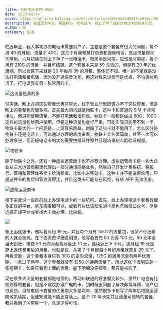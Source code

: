```yaml
---
title: 办理电话卡的小知识
date: 2023-06-14
cover: https://article.biliimg.com/bfs/article/d8857ea82d9247ce913ecf6034ae0d412cde5700.png
description: 最近因为毕业，需要新办一张电话卡，就去了解了目前办电话卡的相关知识。
author: 胤
category: 生活
---
```


临近毕业，我入学初办的电话卡需要销户了，主要是这个套餐有很大的问题，每个月 49 的月租，流量才 40G。这几个月我和慧打语音和视频电话，这点流量根本不够用。六月初我在网上下单了一张电话卡，归属地是河南，应该是河南星，每个月有 210G 的流量，并且可结转。这个套餐本来是 59 元档的，但是有 20 年的优惠期，所以合算下来就是 20 年每月 39 的月租，整体还不错。唯一的不足就是没法打电话和接电话，因为没开通语音功能，但这对我来说反而是优点，不怕骚扰电话了，打电话我有另一张常用的卡。

![这流量是真的多](https://article.biliimg.com/bfs/article/b5646396b79d991c68b39ed15704aed795395713.jpg)

说实话，网上办的这些套餐优惠非常大，线下营业厅里应该办不了这些套餐，但是网上的套餐也有很多坑。首先最大的坑就是物联卡，这种卡和普通的 SIM 卡非常相似，但只能使用流量，不能打电话和发短信。物联卡一般都是做成 60G、100G 这样的流量包给用户使用，但是这种流量包虚标严重，可能实际只能用不到一半。物联卡最大的一个问题是，上游容易跑路，跑路了这张卡就不能用了。怎么区分是物联卡还是电话卡，可以通过办理的难度来看，物联卡实名很简单，甚至一次可以办理多张，但正规电话卡的实名需要拍摄证件照并且现场录制人脸验证视频。

![物联卡](https://article.biliimg.com/bfs/article/eac292457606f28546eca9b3a92655354b8d6ce1.jpg)

除了物联卡之外，还有一种虚拟运营商卡也不推荐办理。虚拟运营商卡是一些大企业从三大运营商那里代理出一部分通讯网络业务，然后自己开发计费系统、客服号、营销和管理体系卖卡给消费者，比如小米移动卡。这种卡并不是说很难用，只是这种卡的售后和官方没得比，并且这类卡可能存在风控，有些 APP 无法注册。

![虚拟运营商卡](https://article.biliimg.com/bfs/article/408e129c5fd4d79e818054a1b9abe2d135417ac4.jpg)

接下来就说一说目前线上办理电话卡的一些坑吧。首先，线上办理电话卡套餐有很多正规的平台，京东淘宝都可以，或者有些比较知名的卡商也有微信公众号，尽量选择正规平台或者找大卡商办理，比较稳。

![](https://article.biliimg.com/bfs/article/4bc1e7449985700b54f6daf6b055df0dabdaed9b.jpg)

像上面这张卡，他写着月租 19 元，并且每个月有 155G 的流量包，很多不仔细看的人就会被坑。在下面资费详细说明里，他写着首充 50 元得 100 元，50 元本金当天到账，赠费 50 元次月起每月返还 10 元，连续返还 5 个月。这月租 19 元是算上返还费用后的月租，也就是说，从第 7 个月起每个月的月租就恢复 29 元了。再看流量，这个套餐本身只有 30G 的定向流量，125G 的通用流量有两年优惠期，一旦过了两年，这个套餐就没有 125G 的通用流量了。所以这张卡很明显是一张短期卡，如果只看到上面的优惠，底下明细没仔细看，那只能被坑了。

现在很多大流量的套餐都是电信的，移动和联通的好套餐比较少，虽然广电也有比较划算的套餐，但是不建议办理广电的卡，到时候出问题了解决非常麻烦，销户也很费劲。目前电信卡套餐的优惠期大多是两年，虽然很多卡都写了两年后根据运营商政策续期，但谁知道能不能正常续上。这个 20 年长期并且流量可结转的套餐，我只看到了河南星一个，真是少得可怜。

